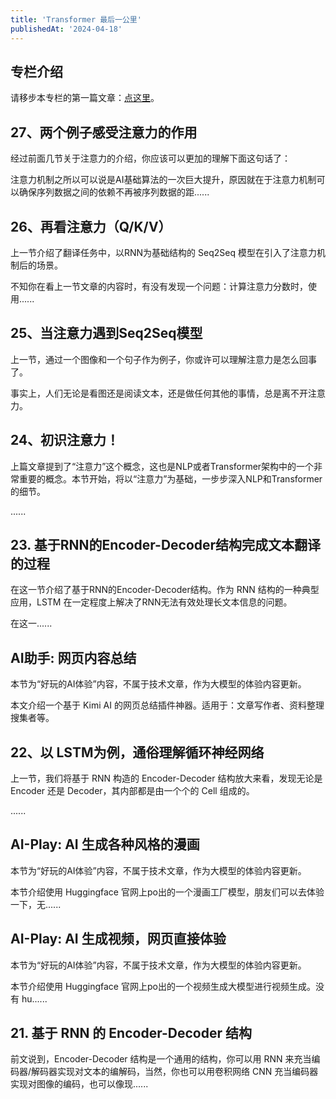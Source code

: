 ```yaml
---
title: 'Transformer 最后一公里'
publishedAt: '2024-04-18'
---
```


## 专栏介绍

请移步本专栏的第一篇文章：[点这里](https://xiaobot.net/post/e932ed7d-d953-40ca-9328-8bbc28d1853e)。

## 27、两个例子感受注意力的作用
经过前面几节关于注意力的介绍，你应该可以更加的理解下面这句话了：

注意力机制之所以可以说是AI基础算法的一次巨大提升，原因就在于注意力机制可以确保序列数据之间的依赖不再被序列数据的距......

## 26、再看注意力（Q/K/V）
上一节介绍了翻译任务中，以RNN为基础结构的 Seq2Seq 模型在引入了注意力机制后的场景。

不知你在看上一节文章的内容时，有没有发现一个问题：计算注意力分数时，使用......

## 25、当注意力遇到Seq2Seq模型
上一节，通过一个图像和一个句子作为例子，你或许可以理解注意力是怎么回事了。

事实上，人们无论是看图还是阅读文本，还是做任何其他的事情，总是离不开注意力。

## 24、初识注意力！
上篇文章提到了“注意力”这个概念，这也是NLP或者Transformer架构中的一个非常重要的概念。本节开始，将以“注意力”为基础，一步步深入NLP和Transformer的细节。

......

## 23. 基于RNN的Encoder-Decoder结构完成文本翻译的过程
在这一节介绍了基于RNN的Encoder-Decoder结构。作为 RNN 结构的一种典型应用，LSTM 在一定程度上解决了RNN无法有效处理长文本信息的问题。

在这一......

## AI助手: 网页内容总结
本节为“好玩的AI体验”内容，不属于技术文章，作为大模型的体验内容更新。

本文介绍一个基于 Kimi AI 的网页总结插件神器。适用于：文章写作者、资料整理搜集者等。

## 22、以 LSTM为例，通俗理解循环神经网络
上一节，我们将基于 RNN 构造的 Encoder-Decoder 结构放大来看，发现无论是 Encoder 还是 Decoder，其内部都是由一个个的 Cell 组成的。

......

## AI-Play: AI 生成各种风格的漫画
本节为“好玩的AI体验”内容，不属于技术文章，作为大模型的体验内容更新。

本节介绍使用 Huggingface 官网上po出的一个漫画工厂模型，朋友们可以去体验一下，无......

## AI-Play: AI 生成视频，网页直接体验
本节为“好玩的AI体验”内容，不属于技术文章，作为大模型的体验内容更新。

本节介绍使用 Huggingface 官网上po出的一个视频生成大模型进行视频生成。没有 hu......

## 21. 基于 RNN 的 Encoder-Decoder 结构
前文说到，Encoder-Decoder 结构是一个通用的结构，你可以用 RNN 来充当编码器/解码器实现对文本的编解码，当然，你也可以用卷积网络 CNN 充当编码器实现对图像的编码，也可以像现......


